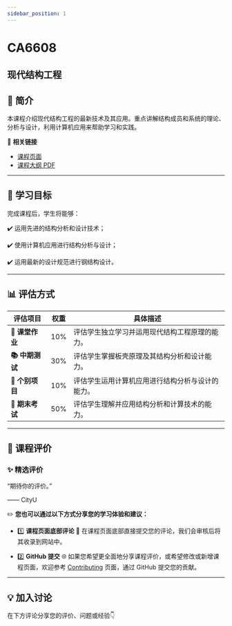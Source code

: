 ```yaml
---
sidebar_position: 1
---
```


# CA6608
## 现代结构工程

## **📘 简介**
本课程介绍现代结构工程的最新技术及其应用。重点讲解结构成员和系统的理论、分析与设计，利用计算机应用来帮助学习和实践。

🔗 **相关链接**
- [课程页面](https://www.cityu.edu.hk/catalogue/pg/202425/course/CA6608.htm)
- [课程大纲 PDF](https://www.cityu.edu.hk/catalogue/pg/202425/course/CA6608.pdf)

---

## **🎯 学习目标**

完成课程后，学生将能够：

✔️ 运用先进的结构分析和设计技术；

✔️ 使用计算机应用进行结构分析与设计；

✔️ 运用最新的设计规范进行钢结构设计。

---

## **📊 评估方式**

| **评估项目**          | **权重** | **具体描述**                                                                                       |
|----------------------|---------|---------------------------------------------------------------------------------------------------|
| **📝 课堂作业**       | 10%     | 评估学生独立学习并运用现代结构工程原理的能力。                                                        |
| **📚 中期测试**       | 30%     | 评估学生掌握板壳原理及其结构分析和设计能力。                                                           |
| **📝 个别项目**       | 10%     | 评估学生运用计算机应用进行结构分析与设计的能力。                                                     |
| **📖 期末考试**       | 50%     | 评估学生理解并应用结构分析和计算技术的能力。                                                           |

---

## **💬 课程评价**

### ✨ **精选评价**
<div className={commentStyles.commentBox}>
    <p className={commentStyles.commentText}>
        “期待你的评价。”
    </p>
    <p className={commentStyles.commentAuthor}>—— CityU</p>
</div>

✏️ **您也可以通过以下方式分享您的学习体验和建议：**

- 1️⃣ **课程页面底部评论**
💬 在课程页面底部直接提交您的评论，我们会审核后将其收录到网站中。

- 2️⃣ **GitHub 提交**
🌐 如果您希望更全面地分享课程评价，或希望修改或新增课程页面，欢迎参考 [Contributing](/contributing) 页面，通过 GitHub 提交您的贡献。

---

## **💡 加入讨论**

在下方评论分享您的评价、问题或经验👇
<Utterances />